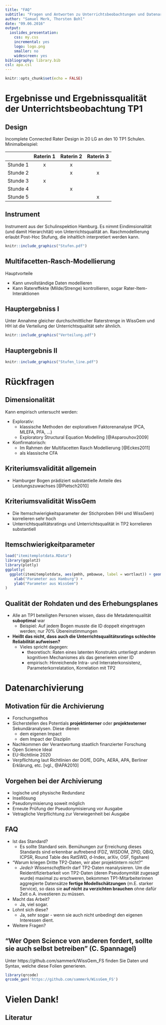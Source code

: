 ```yaml
---
title: "FAQ"
subtitle: "Fragen und Antworten zu Unterrichtsbeobachtungen und Datenarchivierung"
author: "Samuel Merk, Thorsten Bohl"
date: "09.06.2016"
output: 
  ioslides_presentation:
    css: my.css
    incremental: yes
    logo: logo.png
    smaller: no
    widescreen: yes
bibliography: library.bib
csl: apa.csl
---
```


```r
knitr::opts_chunk$set(echo = FALSE)
```


# Ergebnisse und Ergebnissqualität der Unterrichtsbeobachtung TP1 

## Design
Incomplete Connected Rater Design in 20 LG an den 10 TP1 Schulen. 
Minimalbeispiel:

|          | Raterin 1 | Raterin 2 | Raterin 3 |
|:--------:|:---------:|:---------:|:---------:|
| Stunde 1 |     x     |     x     |           |
| Stunde 2 |           |     x     |     x     |
| Stunde 3 |     x     |           |           |
| Stunde 4 |           |     x     |           |
| Stunde 5 |           |           |     x     |


## Instrument
Instrument aus der Schulinspektion Hamburg. Es nimmt Eindimsionalität (und damit Hierarchität) von Unterrichtsqualität an. Raschmodellierung erlaubt Post-Hoc Stufung, die inhaltlich interpretiert werden kann.  
  
  
```r
knitr::include_graphics("Stufen.pdf")
```


## Multifacetten-Rasch-Modellierung
Hauptvorteile  

* Kann unvollständige Daten modellieren
* Kann Ratereffekte (Milde/Strenge) kontrollieren, sogar Rater-Item-Interaktionen

## Hauptergebniss I
Unter Annahme gleicher durchschnittlicher Raterstrenge in WissGem und HH ist die Verteilung der Unterrichtsqualität sehr ähnlich.  
  
```r
knitr::include_graphics("Verteilung.pdf")
```

## Hauptergebnis II
```r
knitr::include_graphics("Stufen_line.pdf")
```

# Rückfragen

## Dimensionalität
Kann empirisch untersucht werden:  

- Explorativ:  
    * klassische Methoden der explorativen Faktorenanalyse (PCA, MLEFA, PFA, ...)
    * Exploratory Structural Equation Modelling [@Asparouhov2009]
- Konfirmatorisch:
    * Im Rahmen der Multifacetten Rasch Modellierung [@Eckes2011]
    * als klassische CFA
    
## Kriteriumsvalidität allgemein  
- Hamburger Bogen prädiziert substantielle Anteile des Leistungszuwachses [@Pietsch2010]

## Kriteriumsvalidität WissGem
- Die Itemschwierigkeitsparameter der Stichproben (HH und WissGem) korrelieren sehr hoch
- Unterrichtsqualitätsratings und Unterrichtsqualität in TP2 korrelieren substantiell

## Itemschwierigkeitparameter
```r
load("itemitemplotdata.RData")
library(ggplot2)
library(plotly)
ggplotly(
  ggplot(itemitemplotdata, aes(pmhh, pmbawue, label = wortlaut)) + geom_point() + stat_smooth(method = "lm") + 
    xlab("Parameter aus Hamburg") + 
    ylab("Parameter aus WissGem") 
)
```

## Qualität der Rohdaten und des Erhebungsplanes
- Alle an TP1 beteiligten Personen wissen, dass die Metadatenqualität __suboptimal__ war  
    * Beispiel: Auf jedem Bogen musste die ID doppelt eingetragen werden; nur 70% Übereinstimmungen
- __Heißt das nicht, dass auch die Unterrichtsqualitätsratings schlechte Reliabilität aufweisen?__
    * Vieles spricht dagegen:
        * theoretisch: Raten eines latenten Konstrukts unterliegt anderen kognitiven Mechanismes als das generieren einer ID
        * empirisch: Hinreichende Intra- und Interraterkonsistenz, Parameterkorrelatation, Korrelation mit TP2

# Datenarchivierung

## Motivation für die Archivierung
- Forschungsethos
- Sicherstellen des Potentials __projektinterner__ oder __projektexterner__ Sekundäranalysen. Diese dienen
    * dem eigenen Impact
    * dem Impact der Disziplin
- Nachkommen der Verantwortung staatlich finanzierter Forschung
- Open Science Ideal
- EU-Richtlinie 2020
- Verpflichtung laut Richtlinien der DGfE, DGPs, AERA, APA, Berliner Erklärung, etc. [vgl., @APA2010]


## Vorgehen bei der Archivierung
- logische und physische Redundanz
- Insellösung
- Pseudonymisierung soweit möglich
- Erneute Prüfung der Pseudonymisierung vor Ausgabe
- Vetragliche Verpflichtung zur Verwiegenheit bei Ausgabe

## FAQ {.nullachtem}
- Ist das Standard?
    * Es sollte Standard sein. Bemühungen zur Erreichung dieses Standards sind erkennbar auftrebend (FDZ, WISDOM, ZPID, QBiQ, ICPSR, Round Table des RatSWD, d-Index, arXiv, OSF, figshare)
- "Warum kriegen Dritte TP2-Daten, wir aber projektintern nicht?"
    * _Jede/r WissenschaftlerIn_ darf TP2-Daten reanalysieren. Um die Reidentifizierbarkeit von TP2-Daten (deren Pseudonymität zugesagt wurde) maximal zu erschweren, bekommen TP1-Mitarbeiterinnen aggregierte Datensätze __fertige Modellschätzungen__ (m.E. starker Service), so dass sie __auf nicht zu verzichten brauchen__ ohne dafür Zeit o.A. investieren zu müssen.
- Macht das Arbeit?
    * Ja, viel sogar.
- Lohnt sich diese?
    * Ja, sehr sogar - wenn sie auch nicht unbedingt den eigenen Interessen dient.
- Weitere Fragen?

## "Wer Open Science von anderen fordert, sollte sie auch selbst betreiben" (C. Spannagel)  
Unter https://github.com/sammerk/WissGem_FS finden Sie Daten und Syntax, welche diese Folien generieren.
  
  
```r
library(qrcode)
qrcode_gen('https://github.com/sammerk/WissGem_FS')
```


# Vielen Dank!

## Literatur {.nullfuenfem}
